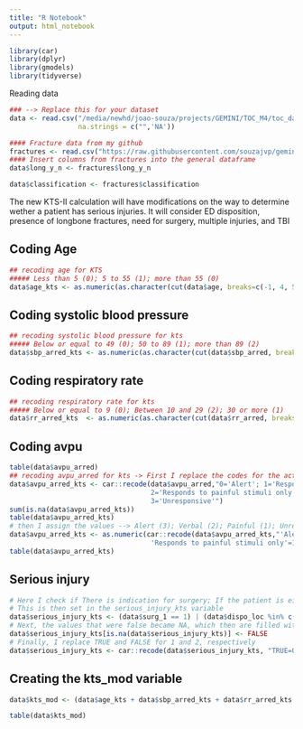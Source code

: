 ```yaml
---
title: "R Notebook"
output: html_notebook
---
```



```r
library(car)
library(dplyr)
library(gmodels)
library(tidyverse)
```

Reading data
```r
### --> Replace this for your dataset
data <- read.csv("/media/newhd/joao-souza/projects/GEMINI/TOC_M4/toc_data_testing_models_R.csv",
                 na.strings = c("",'NA'))

#### Fracture data from my github
fractures <- read.csv("https://raw.githubusercontent.com/souzajvp/gemini/main/kts_modified/fracture_variables.csv")
#### Insert columns from fractures into the general dataframe
data$long_y_n <- fractures$long_y_n

data$classification <- fractures$classification
```

The new KTS-II calculation will have modifications on the way to determine wether a patient has serious injuries.
It will consider ED disposition, presence of longbone fractures, need for surgery, multiple injuries, and TBI

## Coding Age
```r
## recoding age for KTS 
##### Less than 5 (0); 5 to 55 (1); more than 55 (0)
data$age_kts <- as.numeric(as.character(cut(data$age, breaks=c(-1, 4, 55, 500), labels=c(0 , 1, 0))))
```

## Coding systolic blood pressure

```r
## recoding systolic blood pressure for kts 
##### Below or equal to 49 (0); 50 to 89 (1); more than 89 (2)
data$sbp_arred_kts <- as.numeric(as.character(cut(data$sbp_arred, breaks=c(-1,49,89,500), labels=c(0,1,2))))
```

## Coding respiratory rate
```r
## recoding respiratory rate for kts
##### Below or equal to 9 (0); Between 10 and 29 (2); 30 or more (1)
data$rr_arred_kts  <- as.numeric(as.character(cut(data$rr_arred, breaks=c(-Inf,9,29,Inf), labels=c(0,2,1))))
```

## Coding avpu
```r
table(data$avpu_arred)
## recoding avpu_arred for kts -> First I replace the codes for the actual classes in the codebook
data$avpu_arred_kts <- car::recode(data$avpu_arred,"0='Alert'; 1='Responds to verbal stimuli only';
                                   2='Responds to painful stimuli only';
                                   3='Unresponsive'")
sum(is.na(data$avpu_arred_kts))
table(data$avpu_arred_kts)
# then I assign the values --> Alert (3); Verbal (2); Painful (1); Unresponsive (0)
data$avpu_arred_kts <- as.numeric(car::recode(data$avpu_arred_kts,"'Alert'=3; 'Responds to verbal stimuli only'=2;
                                   'Responds to painful stimuli only'=1; 'Unresponsive'=0"))
table(data$avpu_arred_kts)
```

## Serious injury

```r
# Here I check if There is indication for surgery; If the patient is either in O.R or ICU; If there were fractures on either Long bones or Spine; If there are multiple injuries; If there is TBI
# This is then set in the serious_injury_kts variable
data$serious_injury_kts <- (data$surg_1 == 1) | (data$dispo_loc %in% c(0,1)) | (data$long_y_n %in% c("Long", "Spine")) | (data$classification == "multiple") | (data$tbiyn == 1)
# Next, the values that were false became NA, which then are filled with FALSE
data$serious_injury_kts[is.na(data$serious_injury_kts)] <- FALSE
# Finally, I replace TRUE and FALSE for 1 and 2, respectively
data$serious_injury_kts <- car::recode(data$serious_injury_kts, "TRUE=0;FALSE=1")
```

## Creating the kts_mod variable
```r
data$kts_mod <- (data$age_kts + data$sbp_arred_kts + data$rr_arred_kts + data$avpu_arred_kts + data$serious_injury_kts)

table(data$kts_mod)
```
